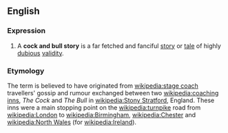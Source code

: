 ==English==
===Expression===
#A '''cock and bull story''' is a far fetched and fanciful [[story]] or [[tale]] of highly [[dubious]] [[validity]].


===Etymology===
The term is believed to have originated from [[wikipedia:stage coach]] travellers' gossip and rumour exchanged between two [[wikipedia:coaching inns]], ''The Cock'' and ''The Bull'' in [[wikipedia:Stony Stratford]], England.  These inns were a main stopping point on the [[wikipedia:turnpike]] road from [[wikipedia:London]] to [[wikipedia:Birmingham]], [[wikipedia:Chester]] and [[wikipedia:North Wales]] (for [[wikipedia:Ireland]]).
